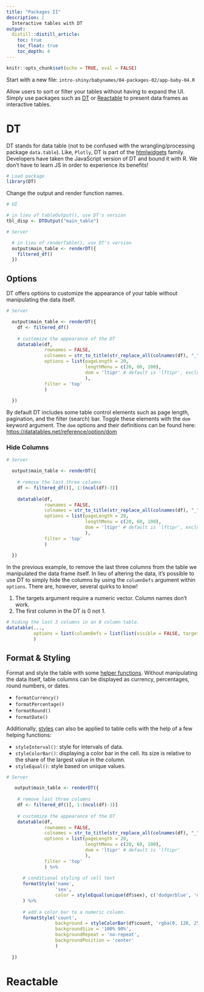 ```yaml
---
title: "Packages II"
description: |
  Interactive tables with DT
output: 
  distill::distill_article:
    toc: true
    toc_float: true
    toc_depth: 4
---
```


```r
knitr::opts_chunk$set(echo = TRUE, eval = FALSE)
```
Start with a new file: `intro-shiny/babynames/04-packages-02/app-baby-04.R`

Allow users to sort or filter your tables without having to expand the UI. Simply use packages such as [DT](https://rstudio.github.io/DT/) or [Reactable](https://glin.github.io/reactable/) to present data frames as interactive tables. 

# DT

DT stands for data table (not to be confused with the wrangling/processing package `data.table`). Like, `Plotly`, DT is part of the [htmlwidgets](https://www.htmlwidgets.org/) family. Developers have taken the JavaScript version of DT and bound it with R. We don't have to learn JS in order to experience its benefits!

```r
# Load package
library(DT)
```

Change the output and render function names.

```r
# UI

# in lieu of tableOutput(), use DT's version
tbl_disp <- DTOutput("main_table")

```

```r
# Server

  # in lieu of renderTable(), use DT's version
  output$main_table <- renderDT({
    filtered_df()
  })
```

## Options

DT offers options to customize the appearance of your table without manipulating the data itself.

```r
# Server

  output$main_table <- renderDT({
    df <- filtered_df()
    
    # customize the appearance of the DT
    datatable(df,
              rownames = FALSE,
              colnames = str_to_title(str_replace_all(colnames(df), "_", " ")),
              options = list(pageLength = 20,
                             lengthMenu = c(20, 60, 100),
                             dom = 'ltipr' # default is 'lftipr', exclude f to remove search bar 
                             ),
              filter = 'top'
              )
   
  })
```

By default DT includes some table control elements such as page length, pagination, and the filter (search) bar. Toggle these elements with the `dom` keyword argument. The `dom` options and their definitions can be found here: [https://datatables.net/reference/option/dom](https://datatables.net/reference/option/dom)

### Hide Columns

```r
# Server

  output$main_table <- renderDT({
    
    # remove the last three columns
    df <- filtered_df()[, 1:(ncol(df)-3)]
    
    datatable(df,
              rownames = FALSE,
              colnames = str_to_title(str_replace_all(colnames(df), "_", " ")),
              options = list(pageLength = 20,
                             lengthMenu = c(20, 60, 100),
                             dom = 'ltipr' # default is 'lftipr', exclude f to remove search bar 
                             ),
              filter = 'top'
              )
   
  })

```

In the previous example, to remove the last three columns from the table we manipulated the data frame itself. In lieu of altering the data, it's possible to use DT to simply hide the columns by using the `columnDefs` argument within `options`. There are, however, several quirks to know!

1) The targets argument require a numeric vector. Column names don't work.
2) The first column in the DT is 0 not 1.

```r

# hiding the last 3 columns in an 8 column table.
datatable(...,
          options = list(columnDefs = list(list(visible = FALSE, targets = c(5, 6, 7))))
          )
```

## Format & Styling

Format and style the table with some [helper functions](https://rstudio.github.io/DT/functions.html). Without manipulating the data itself, table columns can be displayed as currency, percentages, round numbers, or dates.

- `formatCurrency()`
- `formatPercentage()`
- `formatRound()`
- `formatDate()`

Additionally, [styles](https://rstudio.github.io/DT/010-style.html) can also be applied to table cells with the help of a few helping functions:

- `styleInterval()`: style for intervals of data.
- `styleColorBar()`: displaying a color bar in the cell. Its size is relative to the share of the largest value in the column.
- `styleEqual()`: style based on unique values.

```r
# Server

   output$main_table <- renderDT({
    
    # remove last three columns
    df <- filtered_df()[, 1:(ncol(df)-3)]
    
    # customize the appearance of the DT
    datatable(df,
              rownames = FALSE,
              colnames = str_to_title(str_replace_all(colnames(df), "_", " ")),
              options = list(pageLength = 20,
                             lengthMenu = c(20, 60, 100),
                             dom = 'ltipr' # default is 'lftipr'
                             ),
              filter = 'top'
              ) %>%
      
      # conditional styling of cell text
      formatStyle('name',
                  'sex',
                  color = styleEqual(unique(df$sex), c('dodgerblue', 'orange'))
      ) %>% 
      
      # add a color bar to a numeric column.
      formatStyle('count',
                  background = styleColorBar(df$count, 'rgba(0, 128, 255, .2)'),
                  backgroundSize = '100% 90%',
                  backgroundRepeat = 'no-repeat',
                  backgroundPosition = 'center'
                  )
    
  })
```


# Reactable





